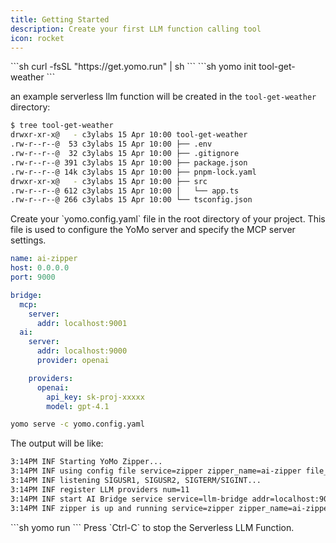 ```yaml
---
title: Getting Started
description: Create your first LLM function calling tool
icon: rocket
---
```

<Steps>
  <Step title="Install Yomo CLI">
  ```sh
  curl -fsSL "https://get.yomo.run" | sh
  ```
  </Step>
  <Step title="Initialize a LLM Function">
  ```sh
  yomo init tool-get-weather
  ```

an example serverless llm function will be created in the `tool-get-weather` directory:

```sh
$ tree tool-get-weather
drwxr-xr-x@   - c3ylabs 15 Apr 10:00 tool-get-weather
.rw-r--r--@  53 c3ylabs 15 Apr 10:00 ├── .env
.rw-r--r--@  32 c3ylabs 15 Apr 10:00 ├── .gitignore
.rw-r--r--@ 391 c3ylabs 15 Apr 10:00 ├── package.json
.rw-r--r--@ 14k c3ylabs 15 Apr 10:00 ├── pnpm-lock.yaml
drwxr-xr-x@   - c3ylabs 15 Apr 10:00 ├── src
.rw-r--r--@ 612 c3ylabs 15 Apr 10:00 │   └── app.ts
.rw-r--r--@ 266 c3ylabs 15 Apr 10:00 └── tsconfig.json
```

  </Step>
  <Step title="Start YoMo Server and expose MCP server">
Create your `yomo.config.yaml` file in the root directory of your project. This file is used to configure the YoMo server and specify the MCP server settings.

```yaml
name: ai-zipper
host: 0.0.0.0
port: 9000

bridge:
  mcp:
    server:
      addr: localhost:9001
  ai:
    server:
      addr: localhost:9000
      provider: openai

    providers:
      openai:
        api_key: sk-proj-xxxxx
        model: gpt-4.1
```

```sh
yomo serve -c yomo.config.yaml
```

The output will be like:

```sh 
3:14PM INF Starting YoMo Zipper...
3:14PM INF using config file service=zipper zipper_name=ai-zipper file_path=./yomo.config.yaml
3:14PM INF listening SIGUSR1, SIGUSR2, SIGTERM/SIGINT...
3:14PM INF register LLM providers num=11
3:14PM INF start AI Bridge service service=llm-bridge addr=localhost:9000 provider=vllm
3:14PM INF zipper is up and running service=zipper zipper_name=ai-zipper zipper_addr=[::]:9000 pid=34882 quic="[v1 v2]" auth_name=[none]
```
  </Step>
  <Step title="Start the serverless LLM function">
  ```sh
  yomo run
  ```
  <Note>Press `Ctrl-C` to stop the Serverless LLM Function.</Note>

  </Step>

</Steps>
